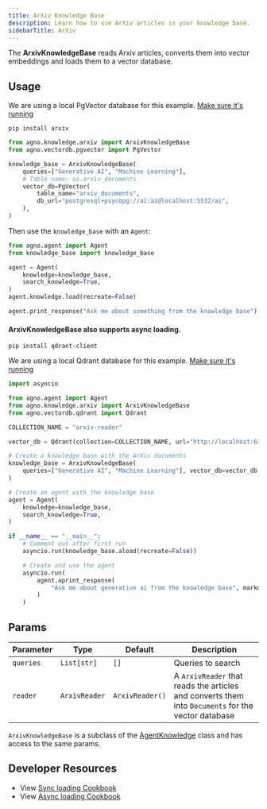 ```yaml
---
title: ArXiv Knowledge Base
description: Learn how to use ArXiv articles in your knowledge base.
sidebarTitle: ArXiv
---
```


The **ArxivKnowledgeBase** reads Arxiv articles, converts them into vector embeddings and loads them to a vector database.

## Usage

<Note>

We are using a local PgVector database for this example. [Make sure it's running](https://docs-v1.agno.com/vectordb/pgvector)

</Note>

```shell
pip install arxiv
```

```python knowledge_base.py
from agno.knowledge.arxiv import ArxivKnowledgeBase
from agno.vectordb.pgvector import PgVector

knowledge_base = ArxivKnowledgeBase(
    queries=["Generative AI", "Machine Learning"],
    # Table name: ai.arxiv_documents
    vector_db=PgVector(
        table_name="arxiv_documents",
        db_url="postgresql+psycopg://ai:ai@localhost:5532/ai",
    ),
)
```

Then use the `knowledge_base` with an `Agent`:

```python agent.py
from agno.agent import Agent
from knowledge_base import knowledge_base

agent = Agent(
    knowledge=knowledge_base,
    search_knowledge=True,
)
agent.knowledge.load(recreate=False)

agent.print_response("Ask me about something from the knowledge base")
```

#### ArxivKnowledgeBase also supports async loading.

```shell
pip install qdrant-client
```
We are using a local Qdrant database for this example. [Make sure it's running](https://docs-v1.agno.com/vectordb/qdrant)

```python async_knowledge_base.py
import asyncio

from agno.agent import Agent
from agno.knowledge.arxiv import ArxivKnowledgeBase
from agno.vectordb.qdrant import Qdrant

COLLECTION_NAME = "arxiv-reader"

vector_db = Qdrant(collection=COLLECTION_NAME, url="http://localhost:6333")

# Create a knowledge base with the ArXiv documents
knowledge_base = ArxivKnowledgeBase(
    queries=["Generative AI", "Machine Learning"], vector_db=vector_db
)

# Create an agent with the knowledge base
agent = Agent(
    knowledge=knowledge_base,
    search_knowledge=True,
)

if __name__ == "__main__":
    # Comment out after first run
    asyncio.run(knowledge_base.aload(recreate=False))

    # Create and use the agent
    asyncio.run(
        agent.aprint_response(
            "Ask me about generative ai from the knowledge base", markdown=True
        )
    )
```

## Params

| Parameter | Type          | Default         | Description                                                                                        |
| --------- | ------------- | --------------- | -------------------------------------------------------------------------------------------------- |
| `queries` | `List[str]`   | `[]`            | Queries to search                                                                                  |
| `reader`  | `ArxivReader` | `ArxivReader()` | A `ArxivReader` that reads the articles and converts them into `Documents` for the vector database |

`ArxivKnowledgeBase` is a subclass of the [AgentKnowledge](/reference/knowledge/base) class and has access to the same params.

## Developer Resources

- View [Sync loading Cookbook](https://github.com/agno-agi/agno/blob/main/cookbook/agent_concepts/knowledge/arxiv_kb.py)
- View [Async loading Cookbook](https://github.com/agno-agi/agno/blob/main/cookbook/agent_concepts/knowledge/arxiv_kb_async.py)
